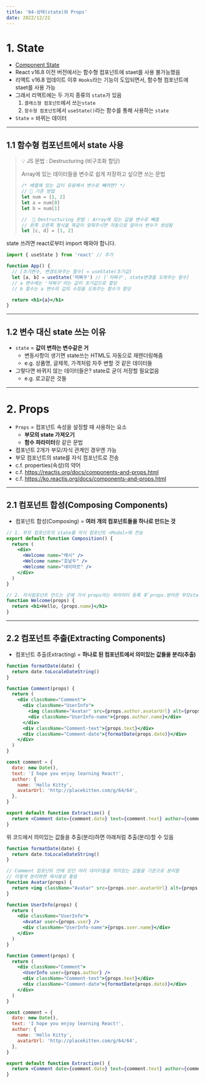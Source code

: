 ```yaml
---
title: '04-상태(state)와 Props'
date: 2022/12/22
---
```


# 1. State

- [Component State](https://reactjs.org/docs/faq-state.html)
- React v16.8 이전 버전에서는 함수형 컴포넌트에 staet를 사용 불가능했음
- 리액트 v16.8 업데이트 이후 `Hooks`라는 기능이 도입되면서, 함수형 컴포넌트에 staet를 사용 가능
- 그래서 리액트에는 두 가지 종류의 `state`가 있음
  1.  `클래스형 컴포넌트`에서 쓰는`state`
  2.  `함수형 컴포넌트`에서 `useState()`라는 함수를 통해 사용하는 `state`
- `State` = 바뀌는 데이터

---

## 1.1 함수형 컴포넌트에서 state 사용

> 💡 JS 문법 : Destructuring (비구조화 할당)
>
> Array에 있는 데이터들을 변수로 쉽게 저장하고 싶으면 쓰는 문법
>
> ```js
> /* 배열에 있는 값이 유용해서 변수로 빼려면? */
> // 📝 기존 방법
> let num = [1, 2]
> let a = num[0]
> let b = num[1]
>
> //  📝 Destructuring 문법 : Array에 있는 값을 변수로 빼줌
> // 왼쪽 오른쪽 형식을 똑같이 맞춰주시면 자동으로 알아서 변수가 생성됨
> let [c, d] = [1, 2]
> ```

state 쓰려면 react로부터 import 해와야 합니다.

```jsx
import { useState } from 'react' // 추가

function App() {
  // [초기변수, 변경도와주는 함수] = useState(초기값)
  let [a, b] = useState('저쩌구') // ['저쩌구', state변경을 도와주는 함수]
  // a 변수에는 '저쩌구'라는 값이 초기값으로 할당
  // b 함수는 a 변수의 값의 수정을 도와주는 함수가 항당

  return <h1>{a}</h1>
}
```

---

## 1.2 변수 대신 state 쓰는 이유

- `state` = **값이 변하는 변수같은 거**
  - 변동사항이 생기면 state쓰는 HTML도 자동으로 재렌더링해줌
  - e.g. 상품명, 글제목, 가격처럼 자주 변할 것 같은 데이터들
- 그렇다면 바뀌지 않는 데이터들은? state로 굳이 저장할 필요없음
  - e.g. 로고같은 것들

---

# 2. Props

- `Props` = 컴포넌트 속성을 설정할 때 사용하는 요소
  - **부모의 state 가져오기**
  - **함수 파라미터**랑 같은 문법
- 컴포넌트 2개가 부모/자식 관계인 경우엔 가능
- 부모 컴포넌트의 state를 자식 컴포넌트로 전송
- c.f. properties(속성)의 약어
- c.f. https://reactjs.org/docs/components-and-props.html
- c.f. https://ko.reactjs.org/docs/components-and-props.html

---

## 2.1 컴포넌트 합성(Composing Components)

- 컴포넌트 합성(Composing) = **여러 개의 컴포넌트들을 하나로 만드는 것**

```jsx
// 1. 부모 컴포넌트의 state를 자식 컴포넌트 <Modal>에 전송
export default function Composition() {
  return (
    <div>
      <Welcome name="메시" />
      <Welcome name="호날두" />
      <Welcome name="네이마르" />
    </div>
  )
}

// 2. 자식컴포넌트 만드는 곳에 가서 props라는 파라미터 등록 후`props.받아온 부모state`로 사용
function Welcome(props) {
  return <h1>Hello, {props.name}</h1>
}
```

---

## 2.2 컴포넌트 추출(Extracting Components)

- 컴포넌트 추출(Extracting) = **하나로 된 컴포넌트에서 의미있는 값들을 분리(추출)**

```jsx
function formatDate(date) {
  return date.toLocaleDateString()
}

function Comment(props) {
  return (
    <div className="Comment">
      <div className="UserInfo">
        <img className="Avatar" src={props.author.avatarUrl} alt={props.author.name} />
        <div className="UserInfo-name">{props.author.name}</div>
      </div>
      <div className="Comment-text">{props.text}</div>
      <div className="Comment-date">{formatDate(props.date)}</div>
    </div>
  )
}

const comment = {
  date: new Date(),
  text: 'I hope you enjoy learning React!',
  author: {
    name: 'Hello Kitty',
    avatarUrl: 'http://placekitten.com/g/64/64',
  },
}

export default function Extraction() {
  return <Comment date={comment.date} text={comment.text} author={comment.author} />
}
```

위 코드에서 의미있는 값들을 추출(분리)하면 아래처럼 추출(분리)할 수 있음

```jsx
function formatDate(date) {
  return date.toLocaleDateString()
}

// Comment 컴포넌트 안에 있던 여러 데이터들을 의미있는 값들을 기준으로 분리함
// 이렇게 분리하면 재사용성 좋음
function Avatar(props) {
  return <img className="Avatar" src={props.user.avatarUrl} alt={props.user.name} />
}

function UserInfo(props) {
  return (
    <div className="UserInfo">
      <Avatar user={props.user} />
      <div className="UserInfo-name">{props.user.name}</div>
    </div>
  )
}

function Comment(props) {
  return (
    <div className="Comment">
      <UserInfo user={props.author} />
      <div className="Comment-text">{props.text}</div>
      <div className="Comment-date">{formatDate(props.date)}</div>
    </div>
  )
}

const comment = {
  date: new Date(),
  text: 'I hope you enjoy learning React!',
  author: {
    name: 'Hello Kitty',
    avatarUrl: 'http://placekitten.com/g/64/64',
  },
}

export default function Extraction() {
  return <Comment date={comment.date} text={comment.text} author={comment.author} />
}
```
